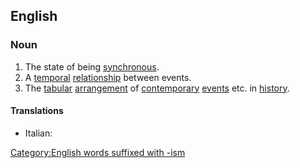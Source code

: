 ==English==

===Noun===
{{wikipedia}}
{{en-noun|~}}

# The state of being [[synchronous]].
# A [[temporal]] [[relationship]] between events.
# The [[tabular]] [[arrangement]] of [[contemporary]] [[event]]s etc. in [[history]].

====Translations====
{{trans-see|synchronicity}}

{{trans-top|a temporal relationship between events}}
* Italian: {{t+|it|sincronismo|m}}
{{trans-mid}}
{{trans-bottom}}

[[Category:English words suffixed with -ism]]